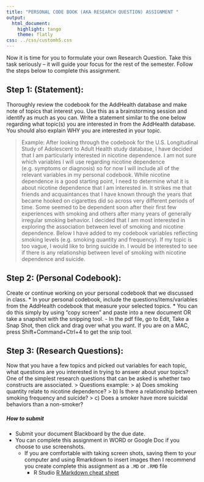 ```yaml
---
title: "PERSONAL CODE BOOK (AKA RESEARCH QUESTION) ASSIGNMENT "
output:
  html_document:
    highlight: tango
    theme: flatly
css: ../css/customh5.css
---
```


Now it is time for you to formulate your own Research Question. Take this task seriously – it will guide your focus for the rest of the semester. 
Follow the steps below to complete this assignment.


## Step 1: (Statement): 
Thoroughly review the codebook for the AddHealth database and make note of topics that interest you. Use this as a brainstorming session and identify as much as you can. Write a statement similar to the one below regarding what topic(s) you are interested in from the AddHealth database. You should also explain WHY you are interested in your topic. 

> Example:
After looking through the codebook for the U.S. Longitudinal Study of Adolescent to Adult Health study database, I have decided that I am particularly interested in nicotine dependence. I am not sure which variables I will use regarding nicotine dependence (e.g. symptoms or diagnosis) so for now I will include all of the relevant variables in my personal codebook. While nicotine dependence is a good starting point, I need to determine what it is about nicotine dependence that I am interested in. It strikes me that friends and acquaintances that I have known through the years that became hooked on cigarettes did so across very different periods of time. Some seemed to be dependent soon after their first few experiences with smoking and others after many years of generally irregular smoking behavior. I decided that I am most interested in exploring the association between level of smoking and nicotine dependence. Below I have added to my codebook variables reflecting smoking levels (e.g. smoking quantity and frequency). If my topic is too vague, I would like to bring suicide in. I would be interested to see if there is any relationship between level of smoking with nicotine dependence and suicide.


## Step 2: (Personal Codebook): 
Create or continue working on your personal codebook that we discussed in class. 
* In your personal codebook, include the questions/items/variables from the AddHealth codebook that measure your selected topics. 
* You can do this simply by using  “copy screen” and paste into a new document OR take a snapshot with the snipping tool. 
    - In the pdf file, go to Edit, Take a Snap Shot, then click and drag over what you want. If you are on a MAC, press Shift+Command+Ctrl+4 to get the snip tool.

## Step 3: (Research Questions): 
Now that you have a few topics and picked out variables for each topic, what questions are you interested in trying to answer about your topics? One of the simplest research questions that can be asked is whether two constructs are associated.
> Questions example:
> a) Does smoking quantity relate to nicotine dependence?
> b) Is there a relationship between smoking frequency and suicide?
> c) Does a smoker have more suicidal behaviors than a non-smoker?


##### How to submit
* Submit your document Blackboard by the due date. 
* You can complete this assignment in WORD or Google Doc if you choose to use screenshots. 
    - If you are comfortable with taking screen shots, saving them to your computer and using Rmarkdown to insert images then I recommend you create complete this assignment as a `.MD` or `.RMD` file
        - R Studio [R Markdown cheat sheet](https://www.rstudio.com/wp-content/uploads/2015/02/rmarkdown-cheatsheet.pdf)


